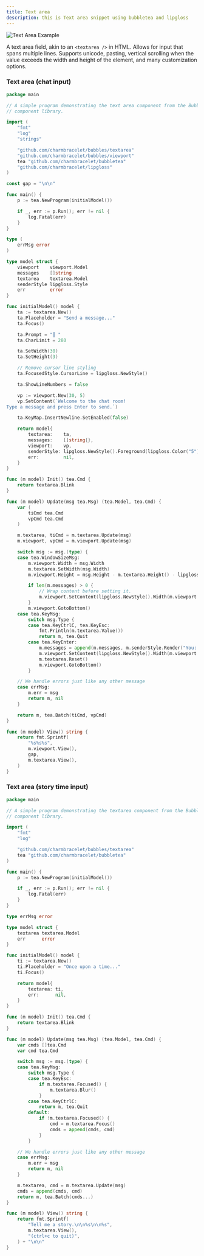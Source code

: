 ```yaml
---
title: Text area
description: this is Text area snippet using bubbletea and lipgloss
---
```



<Image src="https://stuff.charm.sh/bubbles-examples/textarea.gif" unoptimized width={400} height={400} alt="Text Area Example"/>

A text area field, akin to an `<textarea />` in HTML. Allows for input that
spans multiple lines. Supports unicode, pasting, vertical scrolling when the
value exceeds the width and height of the element, and many customization
options.

### Text area (chat input)
```go
package main

// A simple program demonstrating the text area component from the Bubbles
// component library.

import (
	"fmt"
	"log"
	"strings"

	"github.com/charmbracelet/bubbles/textarea"
	"github.com/charmbracelet/bubbles/viewport"
	tea "github.com/charmbracelet/bubbletea"
	"github.com/charmbracelet/lipgloss"
)

const gap = "\n\n"

func main() {
	p := tea.NewProgram(initialModel())

	if _, err := p.Run(); err != nil {
		log.Fatal(err)
	}
}

type (
	errMsg error
)

type model struct {
	viewport    viewport.Model
	messages    []string
	textarea    textarea.Model
	senderStyle lipgloss.Style
	err         error
}

func initialModel() model {
	ta := textarea.New()
	ta.Placeholder = "Send a message..."
	ta.Focus()

	ta.Prompt = "┃ "
	ta.CharLimit = 280

	ta.SetWidth(30)
	ta.SetHeight(3)

	// Remove cursor line styling
	ta.FocusedStyle.CursorLine = lipgloss.NewStyle()

	ta.ShowLineNumbers = false

	vp := viewport.New(30, 5)
	vp.SetContent(`Welcome to the chat room!
Type a message and press Enter to send.`)

	ta.KeyMap.InsertNewline.SetEnabled(false)

	return model{
		textarea:    ta,
		messages:    []string{},
		viewport:    vp,
		senderStyle: lipgloss.NewStyle().Foreground(lipgloss.Color("5")),
		err:         nil,
	}
}

func (m model) Init() tea.Cmd {
	return textarea.Blink
}

func (m model) Update(msg tea.Msg) (tea.Model, tea.Cmd) {
	var (
		tiCmd tea.Cmd
		vpCmd tea.Cmd
	)

	m.textarea, tiCmd = m.textarea.Update(msg)
	m.viewport, vpCmd = m.viewport.Update(msg)

	switch msg := msg.(type) {
	case tea.WindowSizeMsg:
		m.viewport.Width = msg.Width
		m.textarea.SetWidth(msg.Width)
		m.viewport.Height = msg.Height - m.textarea.Height() - lipgloss.Height(gap)

		if len(m.messages) > 0 {
			// Wrap content before setting it.
			m.viewport.SetContent(lipgloss.NewStyle().Width(m.viewport.Width).Render(strings.Join(m.messages, "\n")))
		}
		m.viewport.GotoBottom()
	case tea.KeyMsg:
		switch msg.Type {
		case tea.KeyCtrlC, tea.KeyEsc:
			fmt.Println(m.textarea.Value())
			return m, tea.Quit
		case tea.KeyEnter:
			m.messages = append(m.messages, m.senderStyle.Render("You: ")+m.textarea.Value())
			m.viewport.SetContent(lipgloss.NewStyle().Width(m.viewport.Width).Render(strings.Join(m.messages, "\n")))
			m.textarea.Reset()
			m.viewport.GotoBottom()
		}

	// We handle errors just like any other message
	case errMsg:
		m.err = msg
		return m, nil
	}

	return m, tea.Batch(tiCmd, vpCmd)
}

func (m model) View() string {
	return fmt.Sprintf(
		"%s%s%s",
		m.viewport.View(),
		gap,
		m.textarea.View(),
	)
}
```


### Text area (story time input)

```go
package main

// A simple program demonstrating the textarea component from the Bubbles
// component library.

import (
	"fmt"
	"log"

	"github.com/charmbracelet/bubbles/textarea"
	tea "github.com/charmbracelet/bubbletea"
)

func main() {
	p := tea.NewProgram(initialModel())

	if _, err := p.Run(); err != nil {
		log.Fatal(err)
	}
}

type errMsg error

type model struct {
	textarea textarea.Model
	err      error
}

func initialModel() model {
	ti := textarea.New()
	ti.Placeholder = "Once upon a time..."
	ti.Focus()

	return model{
		textarea: ti,
		err:      nil,
	}
}

func (m model) Init() tea.Cmd {
	return textarea.Blink
}

func (m model) Update(msg tea.Msg) (tea.Model, tea.Cmd) {
	var cmds []tea.Cmd
	var cmd tea.Cmd

	switch msg := msg.(type) {
	case tea.KeyMsg:
		switch msg.Type {
		case tea.KeyEsc:
			if m.textarea.Focused() {
				m.textarea.Blur()
			}
		case tea.KeyCtrlC:
			return m, tea.Quit
		default:
			if !m.textarea.Focused() {
				cmd = m.textarea.Focus()
				cmds = append(cmds, cmd)
			}
		}

	// We handle errors just like any other message
	case errMsg:
		m.err = msg
		return m, nil
	}

	m.textarea, cmd = m.textarea.Update(msg)
	cmds = append(cmds, cmd)
	return m, tea.Batch(cmds...)
}

func (m model) View() string {
	return fmt.Sprintf(
		"Tell me a story.\n\n%s\n\n%s",
		m.textarea.View(),
		"(ctrl+c to quit)",
	) + "\n\n"
}
```
